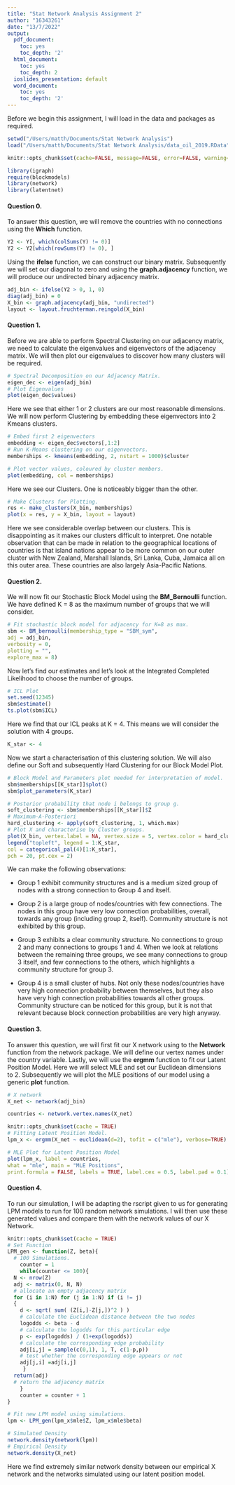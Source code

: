---
title: "Stat Network Analysis Assignment 2"
author: "16343261"
date: "13/7/2022"
output:
  pdf_document:
    toc: yes
    toc_depth: '2'
  html_document:
    toc: yes
    toc_depth: 2
  ioslides_presentation: default
  word_document:
    toc: yes
    toc_depth: '2'
---
\fontsize{11}{12}
\selectfont

 

Before we begin this assignment, I will load in the data and packages as required. 

```{r}
setwd("/Users/matth/Documents/Stat Network Analysis")
load("/Users/matth/Documents/Stat Network Analysis/data_oil_2019.RData")
```

```{r setup, include=FALSE}
knitr::opts_chunk$set(cache=FALSE, message=FALSE, error=FALSE, warning=FALSE, comment=NA, out.width='95%')
```

```{r}
library(igraph)
require(blockmodels)
library(network)
library(latentnet)
```

#### Question 0.
To answer this question, we will remove the countries with no connections using the __Which__ function. 
```{r}
Y2 <- Y[, which(colSums(Y) != 0)]
Y2 <- Y2[which(rowSums(Y) != 0), ]
```

Using the __ifelse__ function, we can construct our binary matrix. Subsequently we will set our diagonal to zero and using the __graph.adjacency__ function, we will produce our undirected binary adjacency matrix. 

```{r}
adj_bin <- ifelse(Y2 > 0, 1, 0)
diag(adj_bin) = 0
X_bin <- graph.adjacency(adj_bin, "undirected")
layout <- layout.fruchterman.reingold(X_bin) 
```

#### Question 1.
Before we are able to perform Spectral Clustering on our adjacency matrix, we need to calculate the eigenvalues and eigenvectors of the adjacency matrix. We will then plot our eigenvalues to discover how many clusters will be required. 

```{r, fig.height = 4, fig.width = 7, fig.align = "center"}
# Spectral Decomposition on our Adjacency Matrix.
eigen_dec <- eigen(adj_bin)
# Plot Eigenvalues
plot(eigen_dec$values)
```

Here we see that either 1 or 2 clusters are our most reasonable dimensions. We will now perform Clustering by embedding these eigenvectors into 2 Kmeans clusters.

```{r}
# Embed first 2 eigenvectors
embedding <- eigen_dec$vectors[,1:2]
# Run K-Means clustering on our eigenvectors. 
memberships <- kmeans(embedding, 2, nstart = 1000)$cluster
```

```{r, fig.height = 4, fig.width = 7, fig.align = "center"}
# Plot vector values, coloured by cluster members.
plot(embedding, col = memberships)
```

Here we see our Clusters. One is noticeably bigger than the other. 

```{r, fig.height = 4, fig.width = 7, fig.align = "center"}
# Make Clusters for Plotting.
res <- make_clusters(X_bin, memberships)
plot(x = res, y = X_bin, layout = layout)
```

Here we see considerable overlap between our clusters. This is disappointing as it makes our clusters difficult to interpret. One notable observation that can be made in relation to the geographical locations of countries is that island nations appear to be more common on our outer cluster with New Zealand, Marshall Islands, Sri Lanka, Cuba, Jamaica all on this outer area. These countries are also largely Asia-Pacific Nations.

#### Question 2.
We will now fit our Stochastic Block Model using the __BM_Bernoulli__ function. We have defined K = 8 as the maximum number of groups that we will consider.

```{r}
# Fit stochastic block model for adjacency for K=8 as max.
sbm <- BM_bernoulli(membership_type = "SBM_sym",
adj = adj_bin,
verbosity = 0,
plotting = "",
explore_max = 8)
```

Now let's find our estimates and let's look at the Integrated Completed Likelihood to choose the number of groups.

```{r, fig.height = 4, fig.width = 7, fig.align = "center"}
# ICL Plot
set.seed(12345)
sbm$estimate()
ts.plot(sbm$ICL)
```

Here we find that our ICL peaks at K = 4. This means we will consider the solution with 4 groups. 

```{r}
K_star <- 4
```

Now we start a characterisation of this clustering solution. We will also define our Soft and subsequently Hard Clustering for our Block Model Plot. 

```{r, fig.height = 4, fig.width = 7, fig.align = "center"}
# Block Model and Parameters plot needed for interpretation of model.
sbm$memberships[[K_star]]$plot()
sbm$plot_parameters(K_star)
```

```{r, fig.height = 4, fig.width = 7, fig.align = "center"}
# Posterior probability that node i belongs to group g.
soft_clustering <- sbm$memberships[[K_star]]$Z
# Maximum-A-Posteriori
hard_clustering <- apply(soft_clustering, 1, which.max)
# Plot X and characterise by Cluster groups.
plot(X_bin, vertex.label = NA, vertex.size = 5, vertex.color = hard_clustering)
legend("topleft", legend = 1:K_star,
col = categorical_pal(4)[1:K_star],
pch = 20, pt.cex = 2)
```

We can make the following observations:

* Group 1 exhibit community structures and is a medium sized group of nodes with a strong connection to Group 4 and itself. 

* Group 2 is a large group of nodes/countries with few connections. The nodes in this group have
very low connection probabilities, overall, towards any group (including group 2, itself). Community
structure is not exhibited by this group.

* Group 3 exhibits a clear community structure. No connections to group 2 and many connections to groups 1 and 4. When we look at relations between the remaining three groups, we see many connections to group 3 itself, and few connections to the others, which highlights a community structure for group 3.

* Group 4 is a small cluster of hubs. Not only these nodes/countries have very high connection probability between themselves, but they also have very high connection probabilities towards all other groups. Community structure can be noticed for this group, but it is not that relevant because block connection probabilities are very high anyway.

#### Question 3.
To answer this question, we will first fit our X network using to the __Network__ function from the network package. We will define our vertex names under the country variable. Lastly, we will use the __ergmm__ function to fit our Latent Position Model. Here we will select MLE and set our Euclidean dimensions to 2. Subsequently we will plot the MLE positions of our model using a generic __plot__ function.

```{r}
# X network
X_net <- network(adj_bin)
```

```{r}
countries <- network.vertex.names(X_net)
```

```{r}
knitr::opts_chunk$set(cache = TRUE)
# Fitting Latent Position Model. 
lpm_x <- ergmm(X_net ~ euclidean(d=2), tofit = c("mle"), verbose=TRUE)
```

```{r, fig.height = 4, fig.width = 7, fig.align = "center"}
# MLE Plot for Latent Position Model
plot(lpm_x, label = countries,
what = "mle", main = "MLE Positions",
print.formula = FALSE, labels = TRUE, label.cex = 0.5, label.pad = 0.1)
```

#### Question 4.
To run our simulation, I will be adapting the rscript given to us for generating LPM models to run for 100 random network simulations. I will then use these generated values and compare them with the network values of our X Network. 

```{r}
knitr::opts_chunk$set(cache = TRUE)
# Set Function
LPM_gen <- function(Z, beta){
  # 100 Simulations. 
    counter = 1
    while(counter <= 100){
  N <- nrow(Z)
  adj <- matrix(0, N, N) 
  # allocate an empty adjacency matrix
  for (i in 1:N) for (j in 1:N) if (i != j)
  {
    d <- sqrt( sum( (Z[i,]-Z[j,])^2 ) ) 
    # calculate the Euclidean distance between the two nodes
    logodds <- beta - d 
    # calculate the logodds for this particular edge
    p <- exp(logodds) / (1+exp(logodds)) 
    # calculate the corresponding edge probability
    adj[i,j] = sample(c(0,1), 1, T, c(1-p,p)) 
    # test whether the corresponding edge appears or not
    adj[j,i] =adj[i,j] 
     }
  return(adj) 
  # return the adjacency matrix
    }
    counter = counter + 1
}
```
    
```{r, fig.height = 4, fig.width = 7, fig.align = "center"}
# Fit new LPM model using simulations.
lpm <- LPM_gen(lpm_x$mle$Z, lpm_x$mle$beta)
```

```{r}
# Simulated Density
network.density(network(lpm))
# Empirical Density
network.density(X_net)
```

Here we find extremely similar network density between our empirical X network and the networks simulated using our latent position model. 